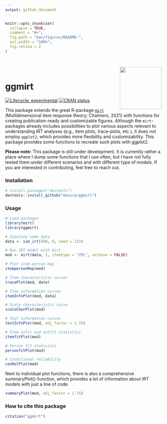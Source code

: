 ```yaml
---
output: github_document
---
```


<!-- README.md is generated from README.Rmd. Please edit that file -->

```r
knitr::opts_chunk$set(
  collapse = TRUE,
  comment = "#>",
  fig.path = "man/figures/README-",
  out.width = "100%",
  fig.retina = 2
)
```


<div style = "padding-top:1em; padding-bottom: 0.5em;">
<img src="inst/figures/logo.png" width = 135 align="right" />
</div>



# ggmirt

<!-- badges: start -->
[![Lifecycle: experimental](https://img.shields.io/badge/lifecycle-experimental-orange.svg)](https://www.tidyverse.org/lifecycle/#experimental)
[![CRAN status](https://www.r-pkg.org/badges/version/ggmirt)](https://CRAN.R-project.org/package=ggmirt)
<!-- badges: end -->

This package extends the great R-package [`mirt`](https://github.com/philchalmers/mirt) (Multidimensional item response theory; Chalmers, 2021) with functions for creating publication-ready and customizable figures. Although the `mirt`-packages already includes possibilities to plot various aspects relevant to understanding IRT analyses (e.g., item plots, trace-plots, etc.), it does not employ `ggplot2`, which provides more flexibility and customizability. This package provides some functions to recreate such plots with ggplot2. 

**Please note:** This package is still under development. It is currently rather a place where I dump some functions that I use often, but I have not fully tested them under different scenarios and with different type of models. If you are interested in contributing, feel free to reach out.  


### Installation

``` r
# install.packages("devtools")
devtools::install_github("masurp/ggmirt")
```


### Usage

```r
# Load packages
library(mirt)
library(ggmirt)

# Simulate some data
data <- sim_irt(500, 8, seed = 123)

# Run IRT model with mirt
mod <- mirt(data, 1, itemtype = "2PL", verbose = FALSE)

# Plot item-person map
itempersonMap(mod)
```


```r
# Item characteristic curves
tracePlot(mod, data)
```


```r
# Item information curves
itemInfoPlot(mod, data)
```


```r
# Scale characteristic curve
scaleCharPlot(mod)
```


```r
# Test information curves
testInfoPlot(mod, adj_factor = 1.75)
```


```r
# Item infit and outfit statistics
itemfitPlot(mod)
```


```r
# Person fit statisitcs
personfitPlot(mod)
```


```r
# Conditional reliability
conRelPlot(mod)
```


Next to individual plot functions, there is also a comprehensive summaryPlot()-function, which provides a lot of information about IRT models with just a line of code.

```r
summaryPlot(mod, adj_factor = 1.75)
```




### How to cite this package

```r
citation("ggmirt")
```


